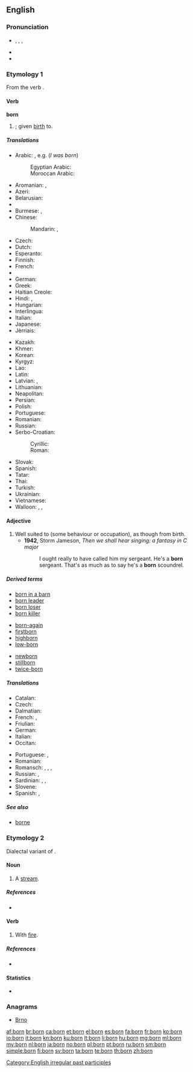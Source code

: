 {{also|Born|börn|børn}}
==English==
{{wikipedia}}

===Pronunciation===
* {{IPA|/ˈbɔː(r)n/}}, {{IPAchar|/bɔən/}}, {{IPAchar|/bɔəɹn/}}, {{X-SAMPA|/"bo:(r)n/}}
* {{audio|en-us-born.ogg|Audio (US)}}
* {{rhymes|ɔː(r)n}}

===Etymology 1===
From the verb {{term|bear|to bear}}.

====Verb====
'''born'''

# {{past participle of|bear|nodot=1}}; given [[birth]] to.

=====Translations=====
{{trans-top|''be born''}}
* Arabic: {{qualifier|passive forms of}} {{t+|ar|ولد|tr=wálada|sc=Arab}}, e.g. {{t-|ar|ولدت|tr=wulidtu|sc=Arab}} (''I was born'')
*: Egyptian Arabic: {{tø|arz|اتولد|tr=etwalad|sc=Arab}}
*: Moroccan Arabic: {{tø|ary|زاد|tr=zad}}
* Aromanian: {{t-|rup|nascu}}, {{t-|rup|amintu}}
* Azeri: {{t-|az|doğulmaq}}
* Belarusian: {{t-|be|нарадзіцца|tr=naradzícca|sc=Cyrl}}
* {{trreq|bg}}
* Burmese: {{t+|my|ဖွား|tr=hpwa:|sc=Mymr}}, {{t+|my|မွေး|tr=mwei:|sc=Mymr}}
* Chinese:
*: Mandarin: {{t|cmn|出生|tr=chūshēng|sc=Hani}}, {{t|cmn|出世|tr=chūshì|sc=Hani}}
* Czech: {{t-|cs|narodit se}}
* Dutch: {{t-|nl|geboren worden}}
* Esperanto: {{t-|eo|naskiĝi}}
* Finnish: {{t+|fi|syntyä}}
* French: {{t+|fr|naître}}
* {{trreq|ka}}
* German: {{t+|de|geboren werden}}
* Greek: {{t+|el|γεννιέμαι|tr=genniemai}}
* Haitian Creole: {{tø|ht|fèt}}
* Hindi: {{t-|hi|जन्म होना|tr=janma honā|sc=Deva}}, {{t-|hi|पैदा होना|tr=paidā honā|sc=Deva}}
* Hungarian: {{t+|hu|születik}}
* Interlingua: {{t-|ia|nascer}}
* Italian: {{t+|it|nascere}}
* Japanese: {{t-|ja|生まれる|tr=うまれる, umareru|sc=Jpan}}
* Jèrriais: {{tø|roa-jer|naître}}
{{trans-mid}}
* Kazakh: {{t|kk|туу|sc=Cyrl}}
* Khmer: {{t+|km|កើត|tr=kaət|sc=Khmr}}
* Korean: {{t+|ko|태어나다|tr=tae-eonada|sc=Kore}}
* Kyrgyz: {{t-|ky|чыгуу|tr=çıguu|sc=Cyrl}}
* Lao: {{t+|lo|ເກີດ|tr=kəət|sc=Laoo}}
* Latin: {{t+|la|nascor}}
* Latvian: {{t+|lv|dzimt}}, {{t-|lv|piedzimt}}
* Lithuanian: {{t+|lt|gimti}}
* Neapolitan: {{tø|nap|nasce}}
* Persian: {{t-|fa|به دنیا آمدن|tr=be donyâ âmadan|sc=fa-Arab}}
* Polish: {{t+|pl|urodzić się}}
* Portuguese: {{t+|pt|nascer}}
* Romanian: {{t+|ro|naște}}
* Russian: {{qualifier|be born}} {{t+|ru|родиться|tr=rodít'sja|sc=Cyrl}}
* Serbo-Croatian:
*: Cyrillic: {{t-|sh|родити|alt=родити се}}
*: Roman: {{t-|sh|roditi|alt=roditi se}}
* Slovak: {{t-|sk|narodiť se}}
* Spanish: {{t+|es|nacer}}
* Tatar: {{t-|tt|яралырга|tr=yaralırğa|sc=Cyrl}}
* Thai: {{t+|th|เกิด|tr=gèrt|sc=Thai}}
* Turkish: {{t+|tr|doğmak}}
* Ukrainian: {{t-|uk|народитися|tr=narodýtysja|sc=Cyrl}}
* Vietnamese: {{t+|vi|sinh}}
* Walloon: {{t+|wa|skepyî}}, {{t+|wa|vini å monde}}, {{t+|wa|nexhe}}
{{trans-bottom}}

====Adjective====
{{en-adj|-}}

# Well suited to (some behaviour or occupation), as though from birth.
#* '''1942''', Storm Jameson, ''Then we shall hear singing: a fantasy in C major''
#*: I ought really to have called him my sergeant. He's a '''born''' sergeant. That's as much as to say he's a '''born''' scoundrel.

=====Derived terms=====
{{rel-top3|Terms derived from "born"}}
* [[born in a barn]]
* [[born leader]]
* [[born loser]]
* [[born killer]]
{{rel-mid3}}
* [[born-again]]
* [[firstborn]]
* [[highborn]]
* [[low-born]]
{{rel-mid3}}
* [[newborn]]
* [[stillborn]]
* [[twice-born]]
{{rel-bottom}}

=====Translations=====
{{trans-top|given birth to}}
* Catalan: {{l/ca|nascut}}
* Czech: {{t-|cs|rozený}}
* Dalmatian: {{tø|dlm|nascoit}}
* French: {{t+|fr|né|m}}, {{t+|fr|née|f}}
* Friulian: {{tø|fur|našût}}
* German: {{t+|de|geboren}}
* Italian: {{t+|it|nato}}
* Occitan: {{t-|oc|nascut}}
{{trans-mid}}
* Portuguese: {{t+|pt|nascido}}, {{t+|pt|nato}}
* Romanian: {{t-|ro|născut}}
* Romansch: {{t-|rm|naschì}}, {{t-|rm|naschiu}}, {{t-|rm|naschieu}}, {{t-|rm|nat}}
* Russian: {{t-|ru|рождённый|tr=roždjónnyj}}, {{t+|ru|урождённый|tr=uroždjónnyj}} {{qualifier|rare}}
* Sardinian: {{t-|sc|naschidu}}, {{t-|sc|nasciu}}, {{t-|sc|nassiu}}
* Slovene: {{t+|sl|rojen}}
* Spanish: {{t+|es|nacido}}, {{t+|es|nato}}
{{trans-bottom}}

=====See also=====
* [[borne]]

===Etymology 2===
Dialectal variant of {{term|burn}}.

====Noun====
{{en-noun}}

# {{context|Geordie|lang=en}} {{alternative spelling of|burn}} A [[stream]].

=====References=====
* {{R:New Geordie Dictionary 1987}}

====Verb====
{{en-verb|borns|bornin|bornt|bornt}}

# {{context|Geordie|lang=en}} {{alternative spelling of|burn}} With [[fire]].

=====References=====
* {{R:Dobson & Irwin Newcastle 1970}}

====Statistics====
* {{rank|William|remain|covered|717|born|somewhat|figure|goes}}

===Anagrams===
* [[Brno#English|Brno]]

[[Category:English irregular past participles]]

[[af:born]]
[[br:born]]
[[ca:born]]
[[et:born]]
[[el:born]]
[[es:born]]
[[fa:born]]
[[fr:born]]
[[ko:born]]
[[io:born]]
[[it:born]]
[[kn:born]]
[[ku:born]]
[[lt:born]]
[[li:born]]
[[hu:born]]
[[mg:born]]
[[ml:born]]
[[my:born]]
[[nl:born]]
[[ja:born]]
[[no:born]]
[[pl:born]]
[[pt:born]]
[[ru:born]]
[[sm:born]]
[[simple:born]]
[[fi:born]]
[[sv:born]]
[[ta:born]]
[[te:born]]
[[th:born]]
[[zh:born]]